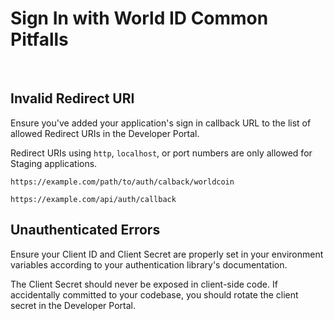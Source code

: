 # Sign In with World ID Common Pitfalls

<br/>

## Invalid Redirect URI

Ensure you've added your application's sign in callback URL to the list of allowed Redirect URIs in the Developer Portal.

<Note>Redirect URIs using `http`, `localhost`, or port numbers are only allowed for Staging applications.</Note>

```{{ title: 'Redirect URI Example' }}
https://example.com/path/to/auth/calback/worldcoin
```
```{{ title: 'Next.js example' }}
https://example.com/api/auth/callback
``` 

## Unauthenticated Errors

Ensure your Client ID and Client Secret are properly set in your environment variables according to your authentication library's documentation.

<Note>The Client Secret should never be exposed in client-side code. If accidentally committed to your codebase, you should rotate the client secret in the Developer Portal.</Note>
